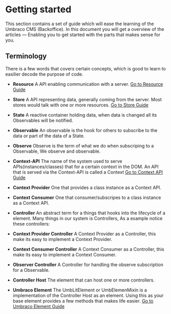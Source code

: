 
<Meta title="Guides/Getting Started" />


# Getting started

This section contains a set of guide which will ease the learning of the Umbraco CMS (Backoffice).
In this document you will get a overview of the articles — Enabling you to get started with the parts that makes sense for you.

## Terminology
There is a few words that covers certain concepts, which is good to learn to easilier decode the purpose of code.

- **Resource** A API enabling communication with a server. [Go to Resource Guide](/?path=/story/guides-resource--page)
- **Store** A API representing data, generally coming from the server. Most stores would talk with one or more resources. [Go to Store Guide](/?path=/story/guides-store--page)

- **State** A reactive container holding data, when data is changed all its Observables will be notified.
- **Observable** An observable is the hook for others to subscribe to the data or part of the data of a State.
- **Observe** Observe is the term of what we do when subscriping to a Observable, We observe and observable.

- **Context-API** The name of the system used to serve APIs(instances/classes) that for a certain context in the DOM. An API that is served via the Context-API is called a Context [Go to Context API Guide](/?path=/story/guides-umbraco-element--page)
- **Context Provider** One that provides a class instance as a Context API.
- **Context Consumer** One that consumer/subscripes to a class instance as a Context API.

- **Controller** An abstract term for a things that hooks into the lifecycle of a element. Many things in our system is Controllers, As a example notice these controllers:
- **Context Provider Controller** A Context Provider as a Controller, this make its easy to implement a Context Provider.
- **Context Consumer Controller** A Context Consumer as a Controller, this make its easy to implement a Context Consumer.
- **Observer Controller** A Controller for handling the observe subscription for a Observable.

- **Controller Host** The element that can host one or more controllers.
- **Umbraco Element** The UmbLitElement or UmbElemenMixin is a implementation of the Controller Host as an element. Using this as your base element provides a few methods that makes life easier. [Go to Umbraco Element Guide](/?path=/story/guides-umbraco-element--page)